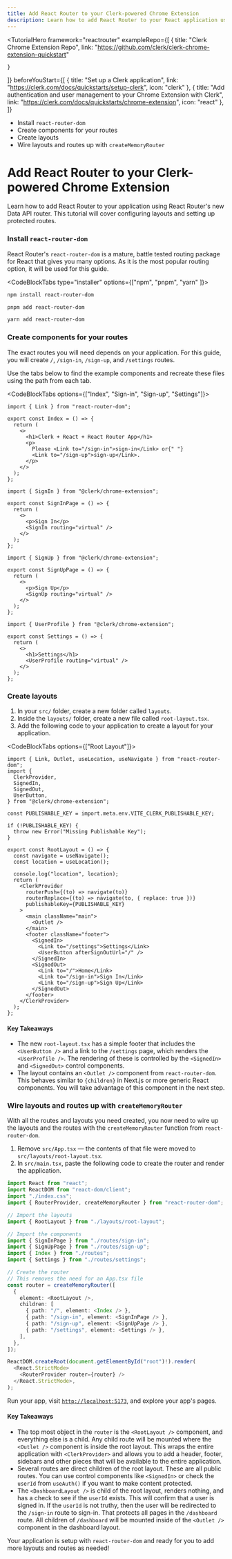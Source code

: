 ```yaml
---
title: Add React Router to your Clerk-powered Chrome Extension
description: Learn how to add React Router to your React application using their Data API router.
---
```


<TutorialHero
  framework="reactrouter"
  exampleRepo={[
    {
      title: "Clerk Chrome Extension Repo",
      link: "https://github.com/clerk/clerk-chrome-extension-quickstart"

    }
  ]}
  beforeYouStart={[
    {
      title: "Set up a Clerk application",
      link: "https://clerk.com/docs/quickstarts/setup-clerk",
      icon: "clerk"
    },
    {
      title: "Add authentication and user management to your Chrome Extension with Clerk",
      link: "https://clerk.com/docs/quickstarts/chrome-extension",
      icon: "react"
    },
  ]}
>
- Install `react-router-dom`
- Create components for your routes
- Create layouts
- Wire layouts and routes up with `createMemoryRouter`
</TutorialHero>

# Add React Router to your Clerk-powered Chrome Extension

Learn how to add React Router to your application using React Router's new Data API router. This tutorial will cover configuring layouts and setting up protected routes.

<Steps>

### Install `react-router-dom`

React Router's `react-router-dom` is a mature, battle tested routing package for React that gives you many options. As it is the most popular routing option, it will be used for this guide.

<CodeBlockTabs type="installer" options={["npm", "pnpm", "yarn" ]}>
  ```bash filename="terminal"
  npm install react-router-dom
  ```

  ```bash filename="terminal"
  pnpm add react-router-dom
  ```

  ```bash filename="terminal"
  yarn add react-router-dom
  ```
</CodeBlockTabs>

### Create components for your routes

The exact routes you will need depends on your application. For this guide, you will create `/`, `/sign-in`, `/sign-up`, and `/settings` routes.

Use the tabs below to find the example components and recreate these files using the path from each tab.

<CodeBlockTabs options={["Index", "Sign-in", "Sign-up", "Settings"]}>

```tsx filename="src/routes/index.tsx"
import { Link } from "react-router-dom";

export const Index = () => {
  return (
    <>
      <h1>Clerk + React + React Router App</h1>
      <p>
        Please <Link to="/sign-in">sign-in</Link> or{" "}
        <Link to="/sign-up">sign-up</Link>.
      </p>
    </>
  );
};
```

```tsx filename="src/routes/sign-in.tsx"
import { SignIn } from "@clerk/chrome-extension";

export const SignInPage = () => {
  return (
    <>
      <p>Sign In</p>
      <SignIn routing="virtual" />
    </>
  );
};
```

```tsx filename="src/routes/sign-up.tsx"
import { SignUp } from "@clerk/chrome-extension";

export const SignUpPage = () => {
  return (
    <>
      <p>Sign Up</p>
      <SignUp routing="virtual" />
    </>
  );
};
```

```tsx filename="src/routes/settings.tsx"
import { UserProfile } from "@clerk/chrome-extension";

export const Settings = () => {
  return (
    <>
      <h1>Settings</h1>
      <UserProfile routing="virtual" />
    </>
  );
};
```
</CodeBlockTabs>

### Create layouts

1. In your `src/` folder, create a new folder called `layouts`.
1. Inside the `layouts/` folder, create a new file called `root-layout.tsx`.
1. Add the following code to your application to create a layout for your application.

<CodeBlockTabs options={["Root Layout"]}>

```tsx filename="src/layouts/root-layout.tsx"
import { Link, Outlet, useLocation, useNavigate } from "react-router-dom";
import {
  ClerkProvider,
  SignedIn,
  SignedOut,
  UserButton,
} from "@clerk/chrome-extension";

const PUBLISHABLE_KEY = import.meta.env.VITE_CLERK_PUBLISHABLE_KEY;

if (!PUBLISHABLE_KEY) {
  throw new Error("Missing Publishable Key");
}

export const RootLayout = () => {
  const navigate = useNavigate();
  const location = useLocation();

  console.log("location", location);
  return (
    <ClerkProvider
      routerPush={(to) => navigate(to)}
      routerReplace={(to) => navigate(to, { replace: true })}
      publishableKey={PUBLISHABLE_KEY}
    >
      <main className="main">
        <Outlet />
      </main>
      <footer className="footer">
        <SignedIn>
          <Link to="/settings">Settings</Link>
          <UserButton afterSignOutUrl="/" />
        </SignedIn>
        <SignedOut>
          <Link to="/">Home</Link>
          <Link to="/sign-in">Sign In</Link>
          <Link to="/sign-up">Sign Up</Link>
        </SignedOut>
      </footer>
    </ClerkProvider>
  );
};
```
</CodeBlockTabs>

#### Key Takeaways

- The new `root-layout.tsx` has a simple footer that includes the `<UserButton />` and a link to the `/settings` page, which renders the `<UserProfile />`. The rendering of these is controlled by the `<SignedIn>` and `<SignedOut>` control components.
- The layout contains an `<Outlet />` component from `react-router-dom`. This behaves similar to `{children}` in Next.js or more generic React components. You will take advantage of this component in the next step.

### Wire layouts and routes up with `createMemoryRouter`

With all the routes and layouts you need created, you now need to wire up the layouts and the routes with the `createMemoryRouter` function from `react-router-dom`.

1. Remove `src/App.tsx` — the contents of that file were moved to `src/layouts/root-layout.tsx`.
1. In `src/main.tsx`, paste the following code to create the router and render the application.

```ts filename="src/main.tsx"
import React from "react";
import ReactDOM from "react-dom/client";
import "./index.css";
import { RouterProvider, createMemoryRouter } from "react-router-dom";

// Import the layouts
import { RootLayout } from "./layouts/root-layout";

// Import the components
import { SignInPage } from "./routes/sign-in";
import { SignUpPage } from "./routes/sign-up";
import { Index } from "./routes";
import { Settings } from "./routes/settings";

// Create the router
// This removes the need for an App.tsx file
const router = createMemoryRouter([
  {
    element: <RootLayout />,
    children: [
      { path: "/", element: <Index /> },
      { path: "/sign-in", element: <SignInPage /> },
      { path: "/sign-up", element: <SignUpPage /> },
      { path: "/settings", element: <Settings /> },
    ],
  },
]);

ReactDOM.createRoot(document.getElementById("root")!).render(
  <React.StrictMode>
    <RouterProvider router={router} />
  </React.StrictMode>,
);
```

Run your app, visit [`http://localhost:5173`](http://localhost:5173), and explore your app's pages.

#### Key Takeaways

- The top most object in the `router` is the `<RootLayout />` component, and everything else is a child. Any child route will be mounted where the `<Outlet />` component is inside the root layout. This wraps the entire application with `<ClerkProvider>` and allows you to add a header, footer, sidebars and other pieces that will be available to the entire application.
- Several routes are direct children of the root layout. These are all public routes. You can use control components like `<SignedIn>` or check the `userId` from `useAuth()` if you want to make content protected.
- The `<DashboardLayout />` is child of the root layout, renders nothing, and has a check to see if the `userId` exists. This will confirm that a user is signed in. If the `userId` is not truthy, then the user will be redirected to the `/sign-in` route to sign-in. That protects all pages in the `/dashboard` route. All children of `/dashboard` will be mounted inside of the `<Outlet />` component in the dashboard layout.

</Steps>

Your application is setup with `react-router-dom` and ready for you to add more layouts and routes as needed!
